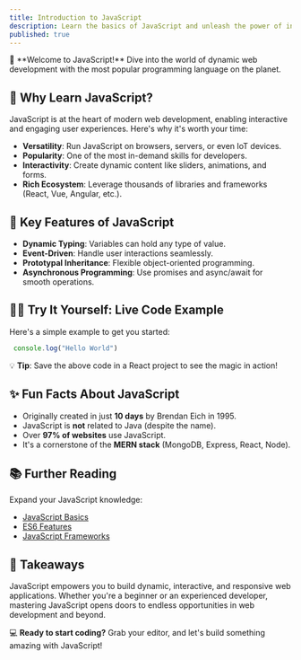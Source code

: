 ```yaml
---
title: Introduction to JavaScript
description: Learn the basics of JavaScript and unleash the power of interactive web development.
published: true
---
```



<Callout>
🚀 **Welcome to JavaScript!** Dive into the world of dynamic web development with the most popular programming language on the planet.
</Callout>

## 🌟 Why Learn JavaScript?

JavaScript is at the heart of modern web development, enabling interactive and engaging user experiences. Here's why it's worth your time:

- **Versatility**: Run JavaScript on browsers, servers, or even IoT devices.
- **Popularity**: One of the most in-demand skills for developers.
- **Interactivity**: Create dynamic content like sliders, animations, and forms.
- **Rich Ecosystem**: Leverage thousands of libraries and frameworks (React, Vue, Angular, etc.).

## 🧠 Key Features of JavaScript

- **Dynamic Typing**: Variables can hold any type of value.
- **Event-Driven**: Handle user interactions seamlessly.
- **Prototypal Inheritance**: Flexible object-oriented programming.
- **Asynchronous Programming**: Use promises and async/await for smooth operations.

## 👩‍💻 Try It Yourself: Live Code Example

Here's a simple example to get you started:

```js
 console.log("Hello World")
```

💡 **Tip**: Save the above code in a React project to see the magic in action!

## ✨ Fun Facts About JavaScript

- Originally created in just **10 days** by Brendan Eich in 1995.
- JavaScript is **not** related to Java (despite the name).
- Over **97% of websites** use JavaScript.
- It's a cornerstone of the **MERN stack** (MongoDB, Express, React, Node).

## 📚 Further Reading

Expand your JavaScript knowledge:

- [JavaScript Basics](https://developer.mozilla.org/en-US/docs/Learn/JavaScript/First_steps)
- [ES6 Features](https://www.w3schools.com/js/js_es6.asp)
- [JavaScript Frameworks](https://reactjs.org/)

## 🎯 Takeaways

JavaScript empowers you to build dynamic, interactive, and responsive web applications. Whether you're a beginner or an experienced developer, mastering JavaScript opens doors to endless opportunities in web development and beyond.


💻 **Ready to start coding?** Grab your editor, and let's build something amazing with JavaScript!


